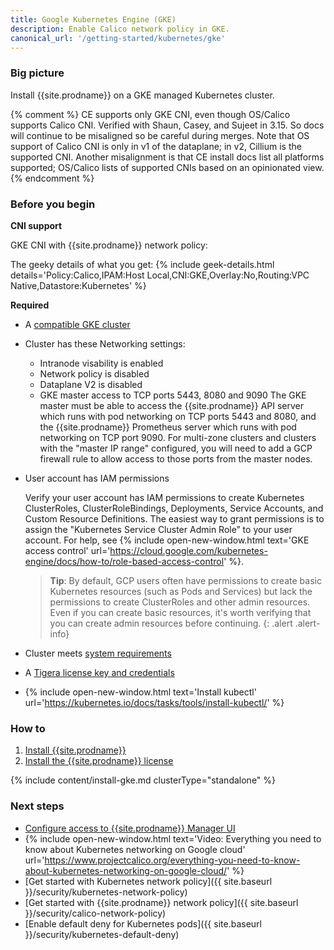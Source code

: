 ```yaml
---
title: Google Kubernetes Engine (GKE)
description: Enable Calico network policy in GKE.
canonical_url: '/getting-started/kubernetes/gke'
---
```


### Big picture

Install {{site.prodname}} on a GKE managed Kubernetes cluster.

{% comment %} CE supports only GKE CNI, even though OS/Calico supports Calico CNI. Verified with Shaun, Casey, and Sujeet in 3.15. So docs will continue to be misaligned so be careful during merges. Note that OS support of Calico CNI is only in v1 of the dataplane; in v2, Cillium is the supported CNI. Another misalignment is that CE install docs list all platforms supported; OS/Calico lists of supported CNIs based on an opinionated view. {% endcomment %}

### Before you begin

**CNI support**

GKE CNI with {{site.prodname}} network policy:

The geeky details of what you get:
{% include geek-details.html details='Policy:Calico,IPAM:Host Local,CNI:GKE,Overlay:No,Routing:VPC Native,Datastore:Kubernetes' %}

**Required**

- A [compatible GKE cluster]({{site.baseurl}}/getting-started/compatibility#gke)

- Cluster has these Networking settings:
    - Intranode visability is enabled
    - Network policy is disabled
    - Dataplane V2 is disabled
    - GKE master access to TCP ports 5443, 8080 and 9090
      The GKE master must be able to access the {{site.prodname}} API server which runs with pod networking on TCP ports 5443 and 8080, and the {{site.prodname}} Prometheus server which runs with pod networking on TCP port 9090.  For multi-zone clusters and clusters with the "master IP range" configured, you will need to add a GCP firewall rule to allow access to those ports from the master nodes.   

- User account has IAM permissions

   Verify your user account has IAM permissions to create Kubernetes ClusterRoles, ClusterRoleBindings, Deployments, Service Accounts, and Custom Resource Definitions. The easiest way to grant permissions is to assign the "Kubernetes Service Cluster Admin Role” to your user account. For help, see {% include open-new-window.html text='GKE access control' url='https://cloud.google.com/kubernetes-engine/docs/how-to/role-based-access-control' %}. 

   > **Tip**: By default, GCP users often have permissions to create basic Kubernetes resources (such as Pods and Services) but lack the permissions to create ClusterRoles and other admin resources. Even if you can create basic resources, it's worth verifying that you can create admin resources before continuing.
   {: .alert .alert-info}

- Cluster meets [system requirements]({{site.baseurl}}/getting-started/kubernetes/requirements#network-requirements)

- A [Tigera license key and credentials]({{site.baseurl}}/getting-started/calico-enterprise#get-private-registry-credentials-and-license-key)

- {% include open-new-window.html text='Install kubectl' url='https://kubernetes.io/docs/tasks/tools/install-kubectl/' %}

### How to

1. [Install {{site.prodname}}](#install-calico-enterprise)
1. [Install the {{site.prodname}} license](#install-the-calico-enterprise-license)

{% include content/install-gke.md clusterType="standalone" %}

### Next steps

- [Configure access to {{site.prodname}} Manager UI]({{site.baseurl}}/getting-started/cnx/access-the-manager)
- {% include open-new-window.html text='Video: Everything you need to know about Kubernetes networking on Google cloud' url='https://www.projectcalico.org/everything-you-need-to-know-about-kubernetes-networking-on-google-cloud/' %}
- [Get started with Kubernetes network policy]({{ site.baseurl }}/security/kubernetes-network-policy)
- [Get started with {{site.prodname}} network policy]({{ site.baseurl }}/security/calico-network-policy)
- [Enable default deny for Kubernetes pods]({{ site.baseurl }}/security/kubernetes-default-deny)
